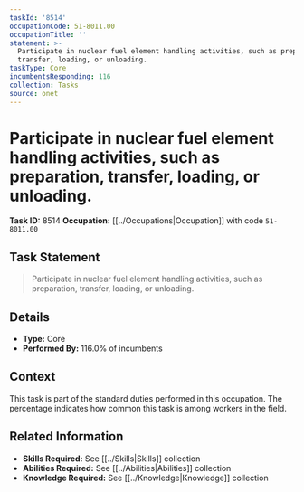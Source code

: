 ```yaml
---
taskId: '8514'
occupationCode: 51-8011.00
occupationTitle: ''
statement: >-
  Participate in nuclear fuel element handling activities, such as preparation,
  transfer, loading, or unloading.
taskType: Core
incumbentsResponding: 116
collection: Tasks
source: onet
---
```

# Participate in nuclear fuel element handling activities, such as preparation, transfer, loading, or unloading.

**Task ID:** 8514
**Occupation:** [[../Occupations|Occupation]] with code `51-8011.00`

## Task Statement

> Participate in nuclear fuel element handling activities, such as preparation, transfer, loading, or unloading.

## Details

- **Type:** Core
- **Performed By:** 116.0% of incumbents

## Context

This task is part of the standard duties performed in this occupation. The percentage indicates how common this task is among workers in the field.

## Related Information

- **Skills Required:** See [[../Skills|Skills]] collection
- **Abilities Required:** See [[../Abilities|Abilities]] collection
- **Knowledge Required:** See [[../Knowledge|Knowledge]] collection

